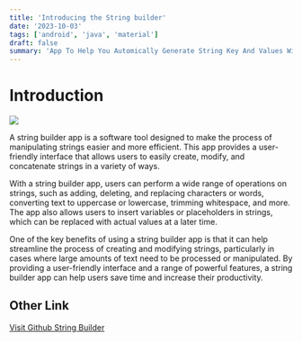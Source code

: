 ```yaml
---
title: 'Introducing the String builder'
date: '2023-10-03'
tags: ['android', 'java', 'material']
draft: false
summary: 'App To Help You Automically Generate String Key And Values With Material UI Write In Java.'
---
```


# Introduction
![](https://raw.githubusercontent.com/rinxyzz/StringBuilder/main/interface/320(3).png)

A string builder app is a software tool designed to make the process of manipulating strings easier and more efficient. This app provides a user-friendly interface that allows users to easily create, modify, and concatenate strings in a variety of ways.

With a string builder app, users can perform a wide range of operations on strings, such as adding, deleting, and replacing characters or words, converting text to uppercase or lowercase, trimming whitespace, and more. The app also allows users to insert variables or placeholders in strings, which can be replaced with actual values at a later time.

One of the key benefits of using a string builder app is that it can help streamline the process of creating and modifying strings, particularly in cases where large amounts of text need to be processed or manipulated. By providing a user-friendly interface and a range of powerful features, a string builder app can help users save time and increase their productivity.

## Other Link
[Visit Github String Builder](https://github.com/rinxyzz/StringBuilder)
